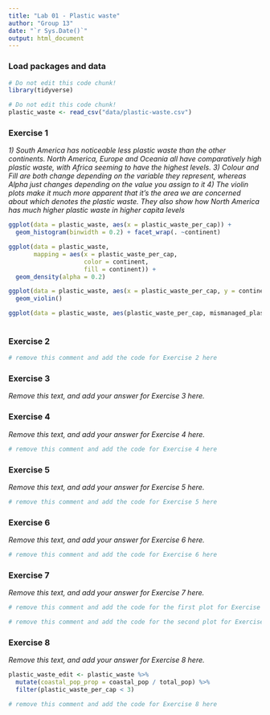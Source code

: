 ```yaml
---
title: "Lab 01 - Plastic waste"
author: "Group 13"
date: "`r Sys.Date()`"
output: html_document
---
```


### Load packages and data

```r
# Do not edit this code chunk!
library(tidyverse) 
```

```r
# Do not edit this code chunk!
plastic_waste <- read_csv("data/plastic-waste.csv")
```

### Exercise 1

*1) South America has noticeable less plastic waste than the other continents. North America, Europe and Oceania all have comparatively high plastic waste, with Africa seeming to have the highest levels. 3) Colour and Fill are both change depending on the variable they represent, whereas Alpha just changes depending on the value you assign to it 4) The violin plots make it much more apparent that it's the area we are concerned about which denotes the plastic waste. They also show how North America has much higher plastic waste in higher capita levels*

```r
ggplot(data = plastic_waste, aes(x = plastic_waste_per_cap)) +
  geom_histogram(binwidth = 0.2) + facet_wrap(. ~continent)

ggplot(data = plastic_waste,
       mapping = aes(x = plastic_waste_per_cap, 
                     color = continent, 
                     fill = continent)) +
  geom_density(alpha = 0.2)

ggplot(data = plastic_waste, aes(x = plastic_waste_per_cap, y = continent)) +
  geom_violin()

ggplot(data = plastic_waste, aes(plastic_waste_per_cap, mismanaged_plastic_waste_per_cap, colour = continent))+ geom_point()
       
```

### Exercise 2

```r
# remove this comment and add the code for Exercise 2 here
```

### Exercise 3

*Remove this text, and add your answer for Exercise 3 here.*

### Exercise 4

*Remove this text, and add your answer for Exercise 4 here.*

```r
# remove this comment and add the code for Exercise 4 here
```

### Exercise 5

*Remove this text, and add your answer for Exercise 5 here.*

```r
# remove this comment and add the code for Exercise 5 here
```

### Exercise 6

*Remove this text, and add your answer for Exercise 6 here.*

```r
# remove this comment and add the code for Exercise 6 here
```

### Exercise 7

*Remove this text, and add your answer for Exercise 7 here.*

```r
# remove this comment and add the code for the first plot for Exercise 7 here
```

```r
# remove this comment and add the code for the second plot for Exercise 7 here
```

### Exercise 8

*Remove this text, and add your answer for Exercise 8 here.*

```r
plastic_waste_edit <- plastic_waste %>% 
  mutate(coastal_pop_prop = coastal_pop / total_pop) %>%
  filter(plastic_waste_per_cap < 3)

# remove this comment and add the code for Exercise 8 here
```

